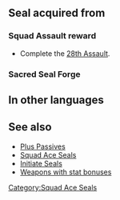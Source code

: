 {{Passive
|type=S
|exclusive=0
|1name=Squad Ace AB 1 
|1tagid=SID_第28迷宮の覇者1
|alt1name=Squad Ace C 1
|1effect=Grants Res+1.
|1cost=30
|1next=-
|2name=Squad Ace AB 2
|2tagid=SID_第28迷宮の覇者2
|alt2name=Squad Ace C 2
|2effect=Grants Res+2.
|2cost=60
|2next=-
|3name=Squad Ace AB 3
|3tagid=SID_第28迷宮の覇者3
|alt3name=Squad Ace C 3
|3effect=Grants Res+3.
|3cost=120
|statModifiers1=0,0,0,0,1
|statModifiers2=0,0,0,0,2
|statModifiers3=0,0,0,0,3
|canUseMove={{MoveList|all}}
|canUseWeapon={{WeaponList|all}}
|properties=
}}
==Seal acquired from==
===Squad Assault reward===
* Complete the [[28th Assault]].
===Sacred Seal Forge===
{{SealCosts
|seals=Squad Ace AB 1;Squad Ace AB 2;Squad Ace AB 3
|badgeColor=Transparent
|costs1=-
|costs2=60;200;50
|costs3=400;1000;100
}}
==In other languages==
{{OtherLanguages
|japanese=第２８迷宮の覇者
|german=Überfall-Ass AB
|spanishEU=As del asalto AB
|spanishLA=As del asalto AB
|french=Assaut réussi AB
|italian=Asso sq. AB
|chineseTW=第２８迷宮的霸王
|portuguese=Esquadrão ás AB
}}
==See also==
* [[Plus Passives]]
* [[Squad Ace Seals]]
* [[Initiate Seals]]
* [[:Category:Weapons with stat bonuses|Weapons with stat bonuses]]
{{Seals Navbox}}
[[Category:Squad Ace Seals]]